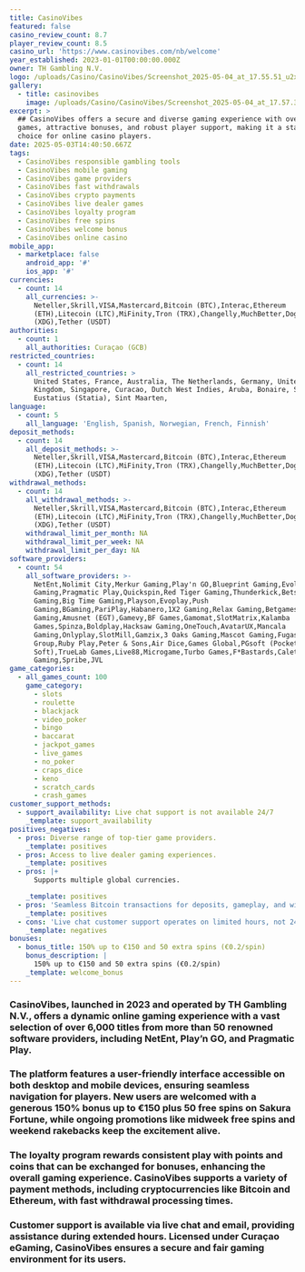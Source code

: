 ```yaml
---
title: CasinoVibes
featured: false
casino_review_count: 8.7
player_review_count: 8.5
casino_url: 'https://www.casinovibes.com/nb/welcome'
year_established: 2023-01-01T00:00:00.000Z
owner: TH Gambling N.V.
logo: /uploads/Casino/CasinoVibes/Screenshot_2025-05-04_at_17.55.51_u2xngv.png
gallery:
  - title: casinovibes
    image: /uploads/Casino/CasinoVibes/Screenshot_2025-05-04_at_17.57.31_gp6uwj.png
excerpt: >
  ## CasinoVibes offers a secure and diverse gaming experience with over 4,000
  games, attractive bonuses, and robust player support, making it a standout
  choice for online casino players.
date: 2025-05-03T14:40:50.667Z
tags:
  - CasinoVibes responsible gambling tools
  - CasinoVibes mobile gaming
  - CasinoVibes game providers
  - CasinoVibes fast withdrawals
  - CasinoVibes crypto payments
  - CasinoVibes live dealer games
  - CasinoVibes loyalty program
  - CasinoVibes free spins
  - CasinoVibes welcome bonus
  - CasinoVibes online casino
mobile_app:
  - marketplace: false
    android_app: '#'
    ios_app: '#'
currencies:
  - count: 14
    all_currencies: >-
      Neteller,Skrill,VISA,Mastercard,Bitcoin (BTC),Interac,Ethereum
      (ETH),Litecoin (LTC),MiFinity,Tron (TRX),Changelly,MuchBetter,Dogecoin
      (XDG),Tether (USDT)
authorities:
  - count: 1
    all_authorities: Curaçao (GCB)
restricted_countries:
  - count: 14
    all_restricted_countries: >
      United States, France, Australia, The Netherlands, Germany, United
      Kingdom, Singapore, Curacao, Dutch West Indies, Aruba, Bonaire, Saba, Sint
      Eustatius (Statia), Sint Maarten,
language:
  - count: 5
    all_language: 'English, Spanish, Norwegian, French, Finnish'
deposit_methods:
  - count: 14
    all_deposit_methods: >-
      Neteller,Skrill,VISA,Mastercard,Bitcoin (BTC),Interac,Ethereum
      (ETH),Litecoin (LTC),MiFinity,Tron (TRX),Changelly,MuchBetter,Dogecoin
      (XDG),Tether (USDT)
withdrawal_methods:
  - count: 14
    all_withdrawal_methods: >-
      Neteller,Skrill,VISA,Mastercard,Bitcoin (BTC),Interac,Ethereum
      (ETH),Litecoin (LTC),MiFinity,Tron (TRX),Changelly,MuchBetter,Dogecoin
      (XDG),Tether (USDT)
    withdrawal_limit_per_month: NA
    withdrawal_limit_per_week: NA
    withdrawal_limit_per_day: NA
software_providers:
  - count: 54
    all_software_providers: >-
      NetEnt,Nolimit City,Merkur Gaming,Play'n GO,Blueprint Gaming,Evolution
      Gaming,Pragmatic Play,Quickspin,Red Tiger Gaming,Thunderkick,Betsoft
      Gaming,Big Time Gaming,Playson,Evoplay,Push
      Gaming,BGaming,PariPlay,Habanero,1X2 Gaming,Relax Gaming,Betgames,Oryx
      Gaming,Amusnet (EGT),Gamevy,BF Games,Gamomat,SlotMatrix,Kalamba
      Games,Spinza,Boldplay,Hacksaw Gaming,OneTouch,AvatarUX,Mancala
      Gaming,Onlyplay,SlotMill,Gamzix,3 Oaks Gaming,Mascot Gaming,Fugaso,Skywind
      Group,Ruby Play,Peter & Sons,Air Dice,Games Global,PGsoft (Pocket Games
      Soft),TrueLab Games,Live88,Microgame,Turbo Games,F*Bastards,Caleta
      Gaming,Spribe,JVL
game_categories:
  - all_games_count: 100
    game_category:
      - slots
      - roulette
      - blackjack
      - video_poker
      - bingo
      - baccarat
      - jackpot_games
      - live_games
      - no_poker
      - craps_dice
      - keno
      - scratch_cards
      - crash_games
customer_support_methods:
  - support_availability: Live chat support is not available 24/7
    _template: support_availability
positives_negatives:
  - pros: Diverse range of top-tier game providers.
    _template: positives
  - pros: Access to live dealer gaming experiences.
    _template: positives
  - pros: |+
      Supports multiple global currencies.

    _template: positives
  - pros: 'Seamless Bitcoin transactions for deposits, gameplay, and withdrawals.'
    _template: positives
  - cons: 'Live chat customer support operates on limited hours, not 24/7.'
    _template: negatives
bonuses:
  - bonus_title: 150% up to €150 and 50 extra spins (€0.2/spin)
    bonus_description: |
      150% up to €150 and 50 extra spins (€0.2/spin)
    _template: welcome_bonus
---
```


### CasinoVibes, launched in 2023 and operated by TH Gambling N.V., offers a dynamic online gaming experience with a vast selection of over 6,000 titles from more than 50 renowned software providers, including NetEnt, Play’n GO, and Pragmatic Play.

### The platform features a user-friendly interface accessible on both desktop and mobile devices, ensuring seamless navigation for players. New users are welcomed with a generous 150% bonus up to €150 plus 50 free spins on Sakura Fortune, while ongoing promotions like midweek free spins and weekend rakebacks keep the excitement alive.

### The loyalty program rewards consistent play with points and coins that can be exchanged for bonuses, enhancing the overall gaming experience. CasinoVibes supports a variety of payment methods, including cryptocurrencies like Bitcoin and Ethereum, with fast withdrawal processing times.

### Customer support is available via live chat and email, providing assistance during extended hours. Licensed under Curaçao eGaming, CasinoVibes ensures a secure and fair gaming environment for its users.
